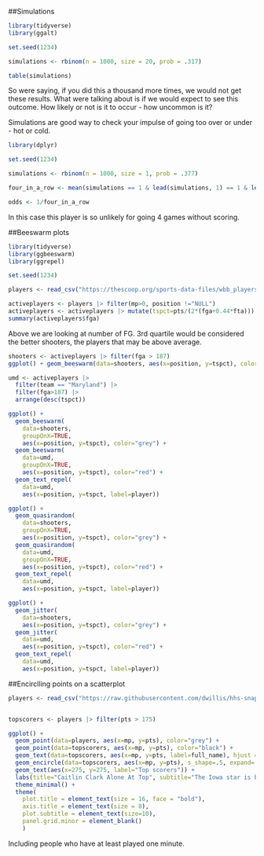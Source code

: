 ##Simulations
```r
library(tidyverse)
library(ggalt)
```
```r
set.seed(1234)

simulations <- rbinom(n = 1000, size = 20, prob = .317)

table(simulations)
```
So were saying, if you did this a thousand more times, we would not get these results. What were talking about is if we would expect to see this outcome. How likely or not is it to occur - how uncommon is it? 

Simulations are good way to check your impulse of going too over or under - hot or cold. 

```r
library(dplyr)

set.seed(1234)

simulations <- rbinom(n = 1000, size = 1, prob = .377)

four_in_a_row <- mean(simulations == 1 & lead(simulations, 1) == 1 & lead(simulations, 2) == 1 & lead(simulations, 3) == 1)

odds <- 1/four_in_a_row
```

In this case this player is so unlikely for going 4 games without scoring. 


##Beeswarm plots
```r
library(tidyverse)
library(ggbeeswarm)
library(ggrepel)
```

```r
set.seed(1234)
```

```r
players <- read_csv("https://thescoop.org/sports-data-files/wbb_players_2023.csv")
```
```r
activeplayers <- players |> filter(mp>0, position !="NULL") 
activeplayers <- activeplayers |> mutate(tspct=pts/(2*(fga+0.44*fta)))
summary(activeplayers$fga)
```
Above we are looking at number of FG. 3rd quartile would be considered the better shooters, the players that may be above average. 
```r
shooters <- activeplayers |> filter(fga > 187)
ggplot() + geom_beeswarm(data=shooters, aes(x=position, y=tspct), color="grey")
```
```r
umd <- activeplayers |> 
  filter(team == "Maryland") |> 
  filter(fga>187) |> 
  arrange(desc(tspct))
```


```r
ggplot() + 
  geom_beeswarm(
    data=shooters, 
    groupOnX=TRUE, 
    aes(x=position, y=tspct), color="grey") + 
  geom_beeswarm(
    data=umd, 
    groupOnX=TRUE, 
    aes(x=position, y=tspct), color="red") +
  geom_text_repel(
    data=umd, 
    aes(x=position, y=tspct, label=player))
```

```r
ggplot() + 
  geom_quasirandom(
    data=shooters, 
    groupOnX=TRUE, 
    aes(x=position, y=tspct), color="grey") + 
  geom_quasirandom(
    data=umd, 
    groupOnX=TRUE, 
    aes(x=position, y=tspct), color="red") +
  geom_text_repel(
    data=umd, 
    aes(x=position, y=tspct, label=player))
```

```r
ggplot() + 
  geom_jitter(
    data=shooters, 
    aes(x=position, y=tspct), color="grey") + 
  geom_jitter(
    data=umd, 
    aes(x=position, y=tspct), color="red") +
  geom_text_repel(
    data=umd, 
    aes(x=position, y=tspct, label=player))
```

##Encirclling points on a scatterplot
```r
players <- read_csv("https://raw.githubusercontent.com/dwillis/hhs-snapshots/main/data/player_totals_20231130.csv") |> filter(mp > 0)


topscorers <- players |> filter(pts > 175)

ggplot() + 
  geom_point(data=players, aes(x=mp, y=pts), color="grey") + 
  geom_point(data=topscorers, aes(x=mp, y=pts), color="black") + 
  geom_text(data=topscorers, aes(x=mp, y=pts, label=full_name), hjust = 0, vjust=1) +
  geom_encircle(data=topscorers, aes(x=mp, y=pts), s_shape=.5, expand=.03, colour="red") +
  geom_text(aes(x=275, y=275, label="Top scorers")) + 
  labs(title="Caitlin Clark Alone At Top", subtitle="The Iowa star is by far the top scorer among all NCAA players", x="Minutes", y="Points") + 
  theme_minimal() + 
  theme(
    plot.title = element_text(size = 16, face = "bold"),
    axis.title = element_text(size = 8), 
    plot.subtitle = element_text(size=10), 
    panel.grid.minor = element_blank()
    )
```
Including people who have at least played one minute. 
